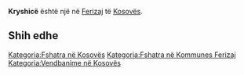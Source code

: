 {{Fshat në 
 | Emri                = Kryshicë
 | EmriAlt                = 
 | NAME_SHORT_FORM=      
 | NAME_GENERIC=      
 | NAME_SORT_NAME_RO=      KRYSHICE
 | FULL_NAME_RO = Kryshicë
 | FULL_NAME_ND_RO=Kryshice
 | SORT_NAME_RG=KRYSHICE
 | FULL_NAME_RG=Kryshicë
 | FULL_NAME_ND_RG=Kryshice
 | SRP_NAME_SHORT_FORM=      
 | SRP_NAME_GENERIC=      
 | SRP_NAME_SORT_NAME_RO=      
 | SRP_FULL_NAME_RO = 
 | SRP_FULL_NAME_ND_RO=
 | SRP_SORT_NAME_RG=
 | SRP_FULL_NAME_RG=
 | SRP_FULL_NAME_ND_RG=
 | Emri (Rasa dhanore) = 
 | Figura              = 
 | Shteti              = Kosovo
 | Komuna              = Ferizaj
 | Kodi postar         = 
 | Sipërfaqja          = 

 | Popullsia           = 

 | Regj. i popullsisë  = 
 | Dend. e popullsisë  = 
 | Faqja zyrtare       = 
 <!--- Koordinatat ----> 
 | Gjerësia            = 42.363611
 | Gjatësia            = 20.935
 | Lartësia            = 
}}
'''Kryshicë''' është një [[]] në [[Ferizaj]] të [[Kosovës]].

<!-- == Gjeografia == -->
<!-- == Historia == -->
<!-- == Demografia == -->
== Shih edhe ==
{{Komuna Ferizaj}}
{{Kosovo-Administrata-Cung}}

[[Kategoria:Fshatra në Kosovës]]
[[Kategoria:Fshatra në Kommunes Ferizaj]]
[[Kategoria:Vendbanime në Kosovës]]